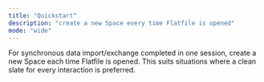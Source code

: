 ```yaml
---
title: "Quickstart"
description: "create a new Space every time Flatfile is opened"
mode: "wide"
---
```


For synchronous data import/exchange completed in one session, create a new
Space each time Flatfile is opened. This suits situations where a clean slate
for every interaction is preferred.

<Snippet file="shared/dxpbanner.mdx" />

<Snippet file="shared/embed_concepts.mdx" />

<CardGroup cols={2}>
  <Card
    title="React"
    icon="react"
    href="/documentation/sdks/react/new_space_quickstart"
  />
  <Card
    title="Javascript"
    icon="js"
    href="/documentation/sdks/javascript/new_space_quickstart"
  />
  <Card
    title="Vue"
    icon="vuejs"
    href="/documentation/sdks/vue/new_space"
  />
  <Card
    title="Angular"
    icon="angular"
    href="/documentation/sdks/angular/new_space_quickstart"
  />
</CardGroup>